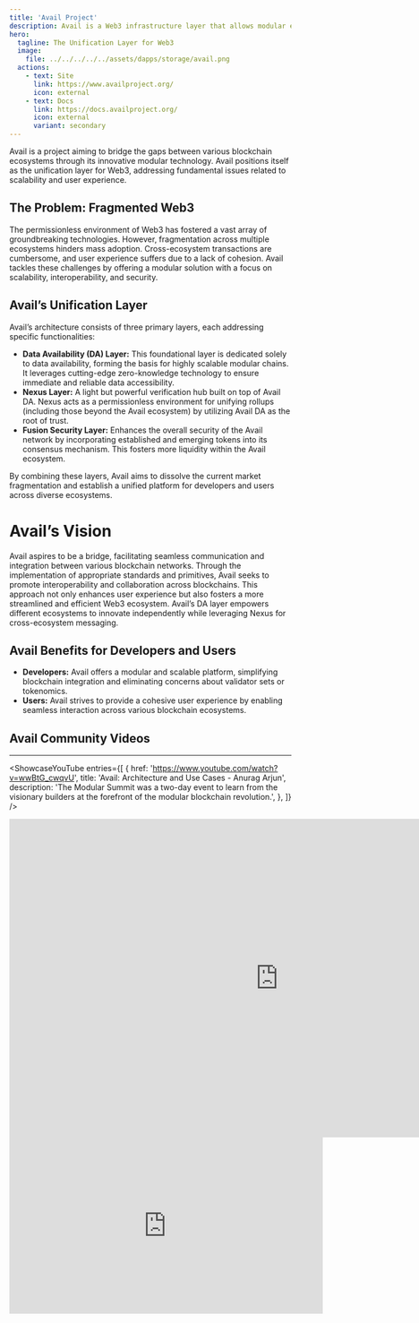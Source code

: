 ```yaml
---
title: 'Avail Project'
description: Avail is a Web3 infrastructure layer that allows modular execution layers to scale and interoperate in a trust minimized way.
hero:
  tagline: The Unification Layer for Web3
  image: 
    file: ../../../../../assets/dapps/storage/avail.png
  actions:
    - text: Site
      link: https://www.availproject.org/
      icon: external
    - text: Docs
      link: https://docs.availproject.org/
      icon: external
      variant: secondary
---
```



Avail is a project aiming to bridge the gaps between various blockchain ecosystems through its innovative modular technology. 
Avail positions itself as the unification layer for Web3, addressing fundamental issues related to scalability and user experience.

## The Problem: Fragmented Web3
The permissionless environment of Web3 has fostered a vast array of groundbreaking technologies. However, fragmentation across multiple ecosystems hinders mass adoption. Cross-ecosystem transactions are cumbersome, and user experience suffers due to a lack of cohesion. Avail tackles these challenges by offering a modular solution with a focus on scalability, interoperability, and security.

## Avail’s Unification Layer
Avail’s architecture consists of three primary layers, each addressing specific functionalities:
- **Data Availability (DA) Layer:** This foundational layer is dedicated solely to data availability, forming the basis for highly scalable modular chains. It leverages cutting-edge zero-knowledge technology to ensure immediate and reliable data accessibility.
- **Nexus Layer:** A light but powerful verification hub built on top of Avail DA. Nexus acts as a permissionless environment for unifying rollups (including those beyond the Avail ecosystem) by utilizing Avail DA as the root of trust.
- **Fusion Security Layer:** Enhances the overall security of the Avail network by incorporating established and emerging tokens into its consensus mechanism. This fosters more liquidity within the Avail ecosystem.

By combining these layers, Avail aims to dissolve the current market fragmentation and establish a unified platform for developers and users across diverse ecosystems.

# Avail’s Vision
Avail aspires to be a bridge, facilitating seamless communication and integration between various blockchain networks. Through the implementation of appropriate standards and primitives, Avail seeks to promote interoperability and collaboration across blockchains. This approach not only enhances user experience but also fosters a more streamlined and efficient Web3 ecosystem.
Avail’s DA layer empowers different ecosystems to innovate independently while leveraging Nexus for cross-ecosystem messaging.

## Avail Benefits for Developers and Users
- **Developers:** Avail offers a modular and scalable platform, simplifying blockchain integration and eliminating concerns about validator sets or tokenomics.
- **Users:** Avail strives to provide a cohesive user experience by enabling seamless interaction across various blockchain ecosystems.

## Avail Community Videos
------------
<ShowcaseYouTube
  entries={[
    {
        href: 'https://www.youtube.com/watch?v=wwBtG_cwqvU',
      title: 'Avail: Architecture and Use Cases - Anurag Arjun',
      description: 'The Modular Summit was a two-day event to learn from the visionary builders at the forefront of the modular blockchain revolution.',
    },
  ]} />


<iframe src="https://docs.google.com/presentation/d/e/2PACX-1vTulU4vdbVaLTESvNOmDSwtBMQUzQDo3ItVQj0gxLAY4smZFmZtRdSeF7vGt2PVwqqKalsnp86_JFmu/embed?start=false&loop=false&delayms=3000" frameborder="0" width="960" height="569" allowfullscreen="true" mozallowfullscreen="true" webkitallowfullscreen="true"></iframe>

<iframe width="560" height="315" src="https://www.youtube.com/embed/t6JUfWGkDl0?si=-OSktBbI97oOptW_" title="YouTube video player" frameborder="0" allow="accelerometer; autoplay; clipboard-write; encrypted-media; gyroscope; picture-in-picture; web-share" referrerpolicy="strict-origin-when-cross-origin" allowfullscreen></iframe>
